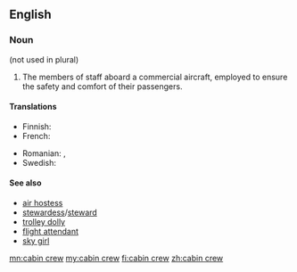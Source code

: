 ==English==
{{wikipedia}}

===Noun===
{{en-noun}} (not used in plural)

# {{lb|en|aviation}} The members of staff aboard a commercial aircraft, employed to ensure the safety and comfort of their passengers.

====Translations====
{{trans-top|members of staff aboard aircraft}}
* Finnish: {{t+|fi|matkustamohenkilökunta}}
* French: {{t|fr|personnel navigant}}
{{trans-mid}}
* Romanian: {{t|ro|personal de navigație|n}}, {{t+|ro|personal navigant|n}}
* Swedish: {{t|sv|kabinpersonal|c}}
{{trans-bottom}}

====See also====
* [[air hostess]]
* [[stewardess]]/[[steward]]
* [[trolley dolly]]
* [[flight attendant]]
* [[sky girl]]

[[mn:cabin crew]]
[[my:cabin crew]]
[[fi:cabin crew]]
[[zh:cabin crew]]